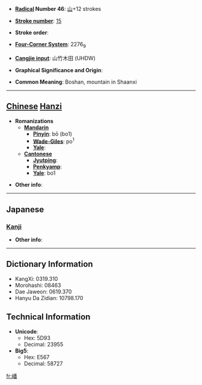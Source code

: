 * '''[[Wiktionary:Chinese radical index| Radical]] Number 46''': [[Wiktionary:Chinese radical index 山|山]]+12 strokes

* '''[[Wiktionary:Chinese total strokes index|Stroke number]]''': [[Wiktionary:Chinese total strokes index 15|15]]

* '''Stroke order''': 

* '''[[Wiktionary:Chinese four corner index|Four-Corner System]]''': 2276<sub>9</sub>

* '''[[Wiktionary:Chinese Cangjie index|Cangjie input]]''': 山竹木田 (UHDW)

* '''Graphical Significance and Origin''': 

* '''Common Meaning''': Boshan, mountain in Shaanxi

----

== [[Chinese]] [[Hanzi]] ==

* '''Romanizations'''
** '''[[Mandarin]]'''
*** '''[[Pinyin]]''': bō (bo1)
*** '''[[Wade-Giles]]''': po<sup>1</sup>
*** '''[[Yale]]''': 
** '''[[Cantonese]]'''
*** '''[[Jyutping]]''':
*** '''[[Penkyamp]]''': 
*** '''[[Yale]]''': bo1

* '''Other info''': 

----

==Japanese==
===[[Kanji]]===
{{kanji|on readings=[[は]] (ha)
|kun readings=
}}

* '''Other info''':  

----

== Dictionary Information ==

* KangXi: 0319.310
* Morohashi: 08463
* Dae Jaweon: 0619.370
* Hanyu Da Zidian: 10798.170

== Technical Information ==

* '''Unicode''':
** Hex: 5D93
** Decimal: 23955
* '''Big5''':
** Hex: E567
** Decimal: 58727

[[fr:嶓]]